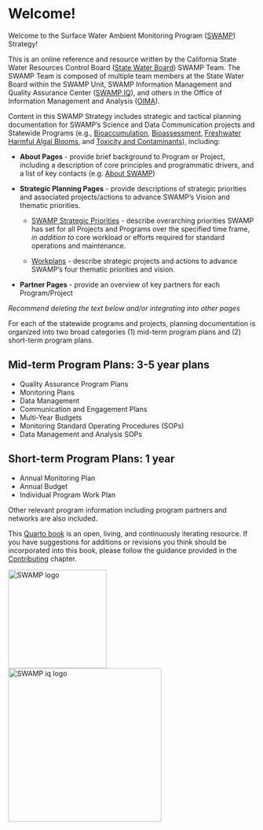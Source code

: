 # Welcome! {.unnumbered}

Welcome to the Surface Water Ambient Monitoring Program ([SWAMP](https://www.waterboards.ca.gov/water_issues/programs/swamp/)) Strategy!

This is an online reference and resource written by the California State Water Resources Control Board ([State Water Board](https://www.waterboards.ca.gov/)) SWAMP Team. The SWAMP Team is composed of multiple team members at the State Water Board within the SWAMP Unit, SWAMP Information Management and Quality Assurance Center ([SWAMP IQ](https://www.waterboards.ca.gov/water_issues/programs/swamp/swamp_iq/)), and others in the Office of Information Management and Analysis ([OIMA](https://www.waterboards.ca.gov/resources/oima/)).

Content in this SWAMP Strategy includes strategic and tactical planning documentation for SWAMP's Science and Data Communication projects and Statewide Programs (e.g., [Bioaccumulation](https://www.waterboards.ca.gov/water_issues/programs/swamp/bioaccumulation_monitoring.html), [Bioassessment](https://www.waterboards.ca.gov/water_issues/programs/swamp/bioassessment/), [Freshwater Harmful Algal Blooms](https://mywaterquality.ca.gov/habs/index.html), and [Toxicity and Contaminants](https://www.waterboards.ca.gov/water_issues/programs/swamp/spot/)), including:

-   **About Pages** - provide brief background to Program or Project, including a description of core principles and programmatic drivers, and a list of key contacts (e.g. [About SWAMP](https://cawaterboarddatacenter.github.io/swamp-strategy/about-swamp.html))

-   **Strategic Planning Pages** - provide descriptions of strategic priorities and associated projects/actions to advance SWAMP's Vision and thematic priorities.

    -   [SWAMP Strategic Priorities]{.underline} - describe overarching priorities SWAMP has set for all Projects and Programs over the specified time frame, *in addition to* core workload or efforts required for standard operations and maintenance.

    -   [Workplans]{.underline} - describe strategic projects and actions to advance SWAMP's four thematic priorities and vision.

-   **Partner Pages** - provide an overview of key partners for each Program/Project

*Recommend deleting the text below and/or integrating into other pages*

For each of the statewide programs and projects, planning documentation is organized into two broad categories (1) mid-term program plans and (2) short-term program plans.

## Mid-term Program Plans: 3-5 year plans

-   Quality Assurance Program Plans
-   Monitoring Plans
-   Data Management
-   Communication and Engagement Plans
-   Multi-Year Budgets
-   Monitoring Standard Operating Procedures (SOPs)
-   Data Management and Analysis SOPs

## Short-term Program Plans: 1 year

-   Annual Monitoring Plan
-   Annual Budget
-   Individual Program Work Plan

Other relevant program information including program partners and networks are also included.

This [Quarto book](https://quarto.org/docs/books) is an open, living, and continuously iterating resource. If you have suggestions for additions or revisions you think should be incorporated into this book, please follow the guidance provided in the [Contributing](https://cawaterboarddatacenter.github.io/swamp-manual/contribute.html) chapter.

![SWAMP logo](images/swamp-logo.jpg){width="200"} ![SWAMP iq logo](images/swamp-iq-logo.jpg){width="312"}
